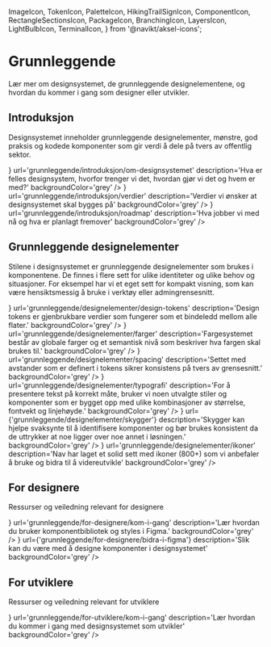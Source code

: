   ImageIcon,
  TokenIcon,
  PaletteIcon,
  HikingTrailSignIcon,
  ComponentIcon,
  RectangleSectionsIcon,
  PackageIcon,
  BranchingIcon,
  LayersIcon,
  LightBulbIcon,
  TerminalIcon,
} from '@navikt/aksel-icons';

<Meta
  title='Grunnleggende'
  description='Beskrivelse'
/>

# Grunnleggende

Lær mer om designsystemet, de grunnleggende designelementene, og hvordan du kommer i gang som designer eller utvikler.

## Introduksjon

Designsystemet inneholder grunnleggende designelementer, mønstre, god praksis og kodede komponenter som gir verdi å dele på tvers av offentlig sektor.

<Grid>
  <NavigationCard
    title='Om designsystemet'
    color='red'
    icon={<ComponentIcon fontSize={34} />}
    url='grunnleggende/introduksjon/om-designsystemet'
    description='Hva er felles designsystem, hvorfor trenger vi det, hvordan gjør vi det og hvem er med?'
    backgroundColor='grey'
  />
  <NavigationCard
    title='Verdier'
    color='yellow'
    icon={<LightBulbIcon fontSize={34} />}
    url='grunnleggende/introduksjon/verdier'
    description='Verdier vi ønsker at designsystemet skal bygges på'
    backgroundColor='grey'
  />
  <NavigationCard
    title='Roadmap'
    color='blue'
    icon={<HikingTrailSignIcon fontSize={34} />}
    url='grunnleggende/introduksjon/roadmap'
    description='Hva jobber vi med nå og hva er planlagt fremover'
    backgroundColor='grey'
  />
</Grid>

## Grunnleggende designelementer

Stilene i designsystemet er grunnleggende designelementer som brukes i komponentene. De finnes i flere sett for ulike identiteter og ulike behov og situasjoner. For eksempel har vi et eget sett for kompakt visning, som kan være hensiktsmessig å bruke i verktøy eller admingrensesnitt.

<Grid>
  <NavigationCard
    title='Design tokens'
    color='yellow'
    icon={<TokenIcon fontSize={34} />}
    url='grunnleggende/designelementer/design-tokens'
    description='Design tokens er gjenbrukbare verdier som fungerer som et bindeledd mellom alle flater.'
    backgroundColor='grey'
  />
  <NavigationCard
    title='Fargesystem'
    color='red'
    icon={<PaletteIcon fontSize={34} />}
    url='grunnleggende/designelementer/farger'
    description='Fargesystemet består av globale farger og et semantisk nivå som beskriver hva fargen skal brukes til.'
    backgroundColor='grey'
  />
  <NavigationCard
    title='Avstander'
    color='blue'
    icon={<TokenIcon fontSize={34} />}
    url='grunnleggende/designelementer/spacing'
    description='Settet med avstander som er definert i tokens sikrer konsistens på tvers av grensesnitt.'
    backgroundColor='grey'
  />
  <NavigationCard
    title='Typografi'
    color='blue'
    icon={<TokenIcon fontSize={34} />}
    url='grunnleggende/designelementer/typografi'
    description='For å presentere tekst på korrekt måte, bruker vi noen utvalgte stiler og komponenter som er bygget opp med ulike kombinasjoner av størrelse, fontvekt og linjehøyde.'
    backgroundColor='grey'
  />
  <NavigationCard
    title='Skygger'
    color='yellow'
    icon={<TokenIcon fontSize={34} />}
    url={'grunnleggende/designelementer/skygger'}
    description='Skygger kan hjelpe svaksynte til å identifisere komponenter og bør brukes konsistent da de uttrykker at noe ligger over noe annet i løsningen.'
    backgroundColor='grey'
  />
  <NavigationCard
    title='Ikoner'
    color='red'
    icon={<TokenIcon fontSize={34} />}
    url='grunnleggende/designelementer/ikoner'
    description='Nav har laget et solid sett med ikoner (800+) som vi anbefaler å bruke og bidra til å videreutvikle'
    backgroundColor='grey'
  />
</Grid>

## For designere

Ressurser og veiledning relevant for designere

<Grid>
  <NavigationCard
    title='Kom i gang med designsystemet i Figma'
    color='blue'
    icon={<PaletteIcon fontSize={34} />}
    url='grunnleggende/for-designere/kom-i-gang'
    description='Lær hvordan du bruker komponentbibliotek og styles i Figma.'
    backgroundColor='grey'
  />
  <NavigationCard
    title='Bidra med design'
    color='red'
    icon={<BranchingIcon fontSize={34} />}
    url={'grunnleggende/for-designere/bidra-i-figma'}
    description='Slik kan du være med å designe komponenter i designsystemet'
    backgroundColor='grey'
  />
</Grid>

## For utviklere

Ressurser og veiledning relevant for utviklere

<Grid>
  <NavigationCard
    title='Kom i gang som utvikler'
    color='blue'
    icon={<PackageIcon fontSize={34} />}
    url='grunnleggende/for-utviklere/kom-i-gang'
    description='Lær hvordan du kommer i gang med designsystemet som utvikler'
    backgroundColor='grey'
  />
</Grid>
